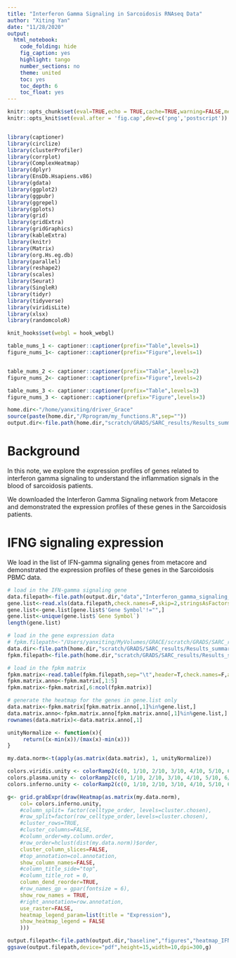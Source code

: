```yaml
---
title: "Interferon Gamma Signaling in Sarcoidosis RNAseq Data"
author: "Xiting Yan"
date: "11/28/2020"
output:
  html_notebook:
    code_folding: hide
    fig_caption: yes
    highlight: tango
    number_sections: no
    theme: united
    toc: yes
    toc_depth: 6
    toc_float: yes
---
```


```r
knitr::opts_chunk$set(eval=TRUE,echo = TRUE,cache=TRUE,warning=FALSE,message = FALSE,results='hold',cache.lazy = FALSE)
knitr::opts_knit$set(eval.after = 'fig.cap',dev=c('png','postscript'))


library(captioner)
library(circlize)
library(clusterProfiler)
library(corrplot)
library(ComplexHeatmap)
library(dplyr)
library(EnsDb.Hsapiens.v86)
library(gdata)
library(ggplot2)
library(ggpubr)
library(ggrepel)
library(gplots)
library(grid)
library(gridExtra)
library(gridGraphics)
library(kableExtra)
library(knitr)
library(Matrix)
library(org.Hs.eg.db)
library(parallel)
library(reshape2)
library(scales)
library(Seurat)
library(SingleR)
library(tidyr)
library(tidyverse)
library(viridisLite)
library(xlsx)
library(randomcoloR)

knit_hooks$set(webgl = hook_webgl)

table_nums_1 <- captioner::captioner(prefix="Table",levels=1)
figure_nums_1<- captioner::captioner(prefix="Figure",levels=1)


table_nums_2 <- captioner::captioner(prefix="Table",levels=2)
figure_nums_2<- captioner::captioner(prefix="Figure",levels=2)

table_nums_3 <- captioner::captioner(prefix="Table",levels=3)
figure_nums_3 <- captioner::captioner(prefix="Figure",levels=3)

home.dir<-"/home/yanxiting/driver_Grace"
source(paste(home.dir,"/Rprogram/my_functions.R",sep=""))
output.dir<-file.path(home.dir,"scratch/GRADS/SARC_results/Results_summary_PBMC_hg38")
```


# Background

In this note, we explore the expression profiles of genes related to interferon gamma signaling to understand the inflammation signals in the blood of sarcoidosis patients.

We downloaded the Interferon Gamma Signaling network from Metacore and demonstrated the expression profiles of these genes in the Sarcoidosis patients.

# IFNG signaling expression
We load in the list of IFN-gamma signaling genes from metacore and demonstrated the expression profiles of these genes in the Sarcoidosis PBMC data.
```r
# load in the IFN-gamma signaling gene
data.filepath<-file.path(output.dir,"data","Interferon_gamma_signaling_metacore.xls")
gene.list<-read.xls(data.filepath,check.names=F,skip=2,stringsAsFactors=F)
gene.list<-gene.list[gene.list$'Gene Symbol'!="",]
gene.list<-unique(gene.list$`Gene Symbol`) 
length(gene.list)

# load in the gene expression data
# fpkm.filepath<-"/Users/yanxiting/MyVolumes/GRACE/scratch/GRADS/SARC_results/Results_summary_BAL_hg38/FPKM_matrix_hg38_Corrected_allGenes_BAL209_withAnnot.txt"
data.dir<-file.path(home.dir,"scratch/GRADS/SARC_results/Results_summary_PBMC_hg38")
fpkm.filepath<-file.path(home.dir,"scratch/GRADS/SARC_results/Results_summary_PBMC_hg38/baseline/data","TPM_baseline_276_clean_GRADSID.txt")

# load in the fpkm matrix
fpkm.matrix<-read.table(fpkm.filepath,sep="\t",header=T,check.names=F,as.is=TRUE,comment.char = "")
fpkm.matrix.anno<-fpkm.matrix[,1:5]
fpkm.matrix<-fpkm.matrix[,6:ncol(fpkm.matrix)]

# generate the heatmap for the genes in gene.list only
data.matrix<-fpkm.matrix[fpkm.matrix.anno[,1]%in%gene.list,]
data.matrix.anno<-fpkm.matrix.anno[fpkm.matrix.anno[,1]%in%gene.list,]
rownames(data.matrix)<-data.matrix.anno[,1]

unityNormalize <- function(x){
     return((x-min(x))/(max(x)-min(x)))
}

my.data.norm<-t(apply(as.matrix(data.matrix), 1, unityNormalize))  

colors.viridis.unity <- colorRamp2(c(0, 1/10, 2/10, 3/10, 4/10, 5/10, 6/10, 7/10, 8/10, 1), c(viridis(n=9),viridis(n=9)[9]), space = "RGB")
colors.plasma.unity <- colorRamp2(c(0, 1/10, 2/10, 3/10, 4/10, 5/10, 6/10, 7/10, 8/10, 1), c(plasma(n=9),plasma(n=9)[9]), space = "RGB")
colors.inferno.unity <- colorRamp2(c(0, 1/10, 2/10, 3/10, 4/10, 5/10, 6/10, 7/10, 8/10, 1), c(inferno(n=9), inferno(n=9)[9]), space="RGB")

g<- grid.grabExpr(draw(Heatmap(as.matrix(my.data.norm), 
    col= colors.inferno.unity,
    #column_split= factor(celltype_order, levels=cluster.chosen),
    #row_split=factor(row_celltype_order,levels=cluster.chosen),
    #cluster_rows=TRUE,
    #cluster_columns=FALSE,
    #column_order=my.column.order,
    #row_order=hclust(dist(my.data.norm))$order,
    cluster_column_slices=FALSE,
    #top_annotation=col.annotation,
    show_column_names=FALSE,
    #column_title_side="top",
    #column_title_rot = 0,
    column_dend_reorder=TRUE,
    #row_names_gp = gpar(fontsize = 6),
    show_row_names = TRUE,
    #right_annotation=row.annotation,
    use_raster=FALSE,
    heatmap_legend_param=list(title = "Expression"),
    show_heatmap_legend = FALSE
    )))

output.filepath<-file.path(output.dir,"baseline","figures","heatmap_IFNGsignaling.pdf")
ggsave(output.filepath,device="pdf",height=15,width=10,dpi=300,g)


```



